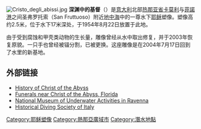 [[Image:Cristo_degli_abissi.jpg|thumb]]
'''深渊中的基督'''（{{lang-it|"Il Cristo degli Abissi"}}）是[[意大利|意大利]]北部[[热那亚省|热那亚省]][[卡莫利|卡莫利]]与[[菲諾港|菲諾港]]之间圣弗罗托索（San Fruttuoso）附近[[地中海|地中海]]中的一尊水下[[耶稣|耶稣]]塑像。塑像高约2.5米，位于水下17米深处，于1954年8月22日放置于此地。

由于受到腐蚀和甲壳类动物的生长量，雕像曾经从水中取出修复，并于2003年恢复原貌。一只手也曾经被锚分割，已被更换。这座雕像是在2004年7月17日回到了水里的新基地。

==外部链接==
*[http://www.keyshistory.org/artchristofthedeep.html History of Christ of the Abyss] {{WebCite|url=https://www.webcitation.org/67YAZos8W?url=http://www.keyshistory.org/artchristofthedeep.html |date=20120510065354 |dateformat=iso }}
*[https://web.archive.org/web/20121125055817/http://funeralatsea.com/christ.htm Funerals near Christ of the Abyss, Florida]
*[http://www.anitalyattraction.com/italy-attractions-qt/national-museum-of-underwater-activities.htm National Museum of Underwater Activities in Ravenna] {{Wayback|url=http://www.anitalyattraction.com/italy-attractions-qt/national-museum-of-underwater-activities.htm |date=20160207035557 }}
*[http://www.hdsitalia.com Historical Diving Society of Italy] {{WebCite|url=https://www.webcitation.org/67YAb0142?url=http://www.hdsitalia.com/ |date=20120510065411 |dateformat=iso }}

{{coord|44.316|N|9.175|E|display=title|source:frwiki}}

[[Category:耶稣塑像|Category:耶稣塑像]]
[[Category:熱那亞廣域市|Category:熱那亞廣域市]]
[[Category:潛水地點|Category:潛水地點]]